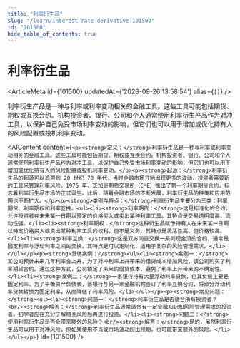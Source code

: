 ```yaml
---
title: "利率衍生品"
slug: "/learn/interest-rate-derivative-101500"
id: "101500"
hide_table_of_contents: true
---
```



# 利率衍生品

<ArticleMeta id={101500} updatedAt={'2023-09-26 13:58:54'} alias={`[]`} />
<div className='border-solid border-b border-t-0 my-4 border-[var(--ifm-color-gray-300)]' />

利率衍生产品是一种与利率或利率变动相关的金融工具。这些工具可能包括期货、期权或互换合约。机构投资者、银行、公司和个人通常使用利率衍生产品作为对冲工具，以保护自己免受市场利率变动的影响，但它们也可以用于增加或优化持有人的风险配置或投机利率变动。

<AIContent content={`<p><strong>定义：</strong>利率衍生品是一种与利率或利率变动相关的金融工具。这些工具可能包括期货、期权或互换合约。机构投资者、银行、公司和个人通常使用利率衍生产品作为对冲工具，以保护自己免受市场利率变动的影响，但它们也可以用于增加或优化持有人的风险配置或投机利率变动。</p><p><strong>起源：</strong>利率衍生品的起源可以追溯到 20 世纪 70 年代，当时金融市场开始出现更多的波动，投资者需要新的工具来管理利率风险。1975 年，芝加哥期货交易所（CME）推出了第一个利率期货合约，标志着利率衍生品市场的正式诞生。此后，随着金融市场的不断发展，利率衍生品的种类和应用范围也不断扩大。</p><p><strong>类别与特点：</strong>利率衍生品主要分为三类：利率期货、利率期权和利率互换。<ul><li><strong>利率期货：</strong>这是标准化的合约，允许投资者在未来某一日期以预定的价格买入或卖出某种利率工具。其特点是交易透明度高，流动性强。</li><li><strong>利率期权：</strong>这种衍生品赋予持有人在未来某一日期以特定价格买入或卖出某种利率工具的权利，但不是义务。其特点是灵活性高，但价格较高。</li><li><strong>利率互换：</strong>这是双方同意交换一系列现金流的合约，通常是固定利率与浮动利率之间的交换。其特点是可以定制化，适用于复杂的风险管理需求。</li></ul></p><p><strong>具体案例：</strong><ul><li><strong>案例一：</strong>某公司预计未来几年利率会上升，为了对冲利率上升带来的借贷成本增加风险，该公司购买了利率期货合约。通过这种方式，公司锁定了未来的借贷成本，避免了利率上升带来的不确定性。</li><li><strong>案例二：</strong>一家银行持有大量浮动利率贷款，但其负债主要是固定利率。为了平衡资产负债表，该银行与另一家金融机构签订了利率互换合约，将部分浮动利率贷款转换为固定利率，从而降低了利率风险。</li></ul></p><p><strong>常见问题：</strong><ul><li><strong>问题一：</strong>利率衍生品是否适合所有投资者？<br/><strong>解答：</strong>利率衍生品通常适合有一定金融知识和风险管理需求的投资者。初学者应在充分了解相关风险后再进行投资。</li><li><strong>问题二：</strong>使用利率衍生品是否会带来额外的风险？<br/><strong>解答：</strong>是的，虽然利率衍生品可以用于对冲风险，但如果使用不当或市场波动超出预期，也可能带来额外的风险。</li></ul></p>`} id={101500} />
